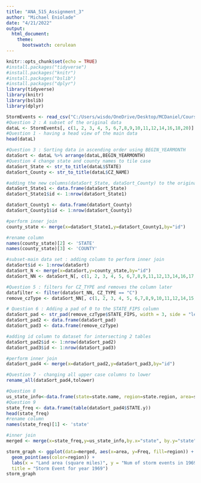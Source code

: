 ---
title: "ANA_515_Assignment_3"
author: "Michael Eniolade"
date: "4/21/2022"
output: 
  html_document:
    theme: 
      bootswatch: cerulean
---

```{r setup, include=FALSE}
knitr::opts_chunk$set(echo = TRUE)
#install.packages("tidyverse")
#install.packages("knitr")
#install.packages("bslib")
#install.packages("dplyr")
library(tidyverse)
library(knitr)
library(bslib)
library(dplyr)
```

```{r dataload, echo=FALSE}
StormEvents <- read_csv("C:/Users/wisdo/OneDrive/Desktop/MCDaniel/CourseWork/ANA 515/week6/StormEvents_details/StormEvents_details-ftp_v1.0_d1969_c20210803.csv")
#Question 2 : A subset of the original data
dataL <- StormEvents[, c(1, 2, 3, 4, 5, 6,7,8,9,10,11,12,14,16,18,20)]
#Question 1 - having a head view of the main data
head(dataL)
```

```{r sorttile, echo=FALSE}
#Question 3 : Sorting data in ascending order using BEGIN_YEARMONTH
dataSort <- dataL %>% arrange(dataL,BEGIN_YEARMONTH)
#Question 4 change state and county names to tile case
dataSort_State <- str_to_title(dataL$STATE)
dataSort_County <- str_to_title(dataL$CZ_NAME)

#adding the new columns(dataSort_State, dataSort_County) to the original dataset
dataSort_State1 <- data.frame(dataSort_State) 
dataSort_State1$id <- 1:nrow(dataSort_State1)

dataSort_County1 <- data.frame(dataSort_County) 
dataSort_County1$id <- 1:nrow(dataSort_County1)

#perform inner join
county_state <- merge(x=dataSort_State1,y=dataSort_County1,by="id")

#rename column
names(county_state)[2] <- 'STATE'
names(county_state)[3] <- 'COUNTY'

#subset-main data set : adding column to perform inner join 
dataSort$id <- 1:nrow(dataSort)
dataSort_N <- merge(x=dataSort,y=county_state,by="id")
dataSort_NN <- dataSort_N[, c(1, 2, 3, 4, 5, 6,7,8,9,11,12,13,14,16,17,18,19)]
```

```{r filter_C, echo=FALSE}
#Question 5 : filters for CZ_TYPE and removes the column later
datafilter <- filter(dataSort_NN, CZ_TYPE == "C")
remove_czType <- dataSort_NN[, c(1, 2, 3, 4, 5, 6,7,8,9,10,11,12,14,15,16,17)]

# Question 6 : Adding a pad of 0 to the STATE_FIPS column
dataSort_pad <- str_pad(remove_czType$STATE_FIPS, width = 3, side = "left", pad = "0")
dataSort_pad2 <- data.frame(dataSort_pad) 
dataSort_pad3 <- data.frame(remove_czType)  

#adding id column to dataset for intersecting 2 tables
dataSort_pad2$id <- 1:nrow(dataSort_pad2)
dataSort_pad3$id <- 1:nrow(dataSort_pad3)

#perform inner join
dataSort_pad4 <- merge(x=dataSort_pad2,y=dataSort_pad3,by="id")

#Question 7 - changing all upper case columns to lower
rename_all(dataSort_pad4,tolower)
```

```{r QuesEightTo, echo=FALSE}
#Question 8
us_state_info<-data.frame(state=state.name, region=state.region, area=state.area)
#Question 9
state_freq <- data.frame(table(dataSort_pad4$STATE.y))
head(state_freq)
#rename column
names(state_freq)[1] <- 'state'

#inner join
merged <- merge(x=state_freq,y=us_state_info,by.x="state", by.y="state")
```

```{r plotGraph, echo=FALSE}
storm_graph <- ggplot(data=merged, aes(x=area, y=Freq, fill=region)) +
  geom_point(aes(color=region)) +
  labs(x = "Land area (square miles)", y = "Num of storm events in 1969",
  title = "Storm Event for year 1969")
storm_graph
```


